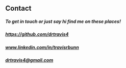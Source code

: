 ## Contact 
##### To get in touch or just say hi find me on these places!
##### https://github.com/drtravis4
##### www.linkedin.com/in/travisrbunn
##### drtravis4@gmail.com
